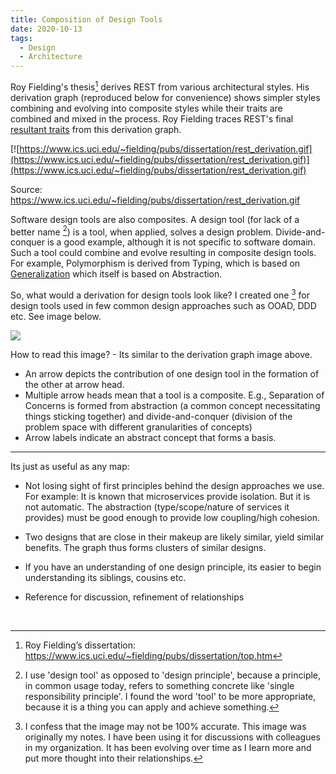 ```yaml
---
title: Composition of Design Tools
date: 2020-10-13
tags:
  - Design
  - Architecture
---
```

Roy Fielding's thesis[^1] derives REST from various architectural styles. His derivation graph (reproduced below for convenience) shows simpler styles combining and evolving into composite styles while their traits are combined and mixed in the process. Roy Fielding traces REST's final [resultant traits](https://www.ics.uci.edu/~fielding/pubs/dissertation/net_arch_styles.htm#sec_3_9) from this derivation graph.

[![https://www.ics.uci.edu/~fielding/pubs/dissertation/rest_derivation.gif](https://www.ics.uci.edu/~fielding/pubs/dissertation/rest_derivation.gif)](https://www.ics.uci.edu/~fielding/pubs/dissertation/rest_derivation.gif)

Source: https://www.ics.uci.edu/~fielding/pubs/dissertation/rest_derivation.gif

Software design tools are also composites. A design tool (for lack of a better name [^2]) is a tool, when applied, solves a design problem. Divide-and-conquer is a good example, although it is not specific to software domain. Such a tool could combine and evolve resulting in composite design tools. For example, Polymorphism is derived from Typing, which is based on [Generalization](https://en.wikipedia.org/wiki/Generalization) which itself is based on Abstraction. 

So, what would a derivation for design tools look like? I created one [^3] for design tools used in few common design approaches such as OOAD, DDD etc. See image below.

![](./designimages/tools.jpg)

How to read this image? - Its similar to the derivation graph image above.
- An arrow depicts the contribution of one design tool in the formation of the other at arrow head.
- Multiple arrow heads mean that a tool is a composite. E.g., Separation of Concerns is formed from abstraction (a common concept necessitating things sticking together) and divide-and-conquer (division of the problem space with different granularities of concepts)
- Arrow labels indicate an abstract concept that forms a basis.

----

Its just as useful as any map:

- Not losing sight of first principles behind the design approaches we use. For example:
It is known that microservices provide isolation. But it is not automatic. The abstraction (type/scope/nature of services it provides) must be good enough to provide low coupling/high cohesion.

- Two designs that are close in their makeup are likely similar, yield similar benefits. The graph thus forms clusters of similar designs. 

- If you have an understanding of one design principle, its easier to begin understanding its siblings, cousins etc.

- Reference for discussion, refinement of relationships


<br/>


[^1]: Roy Fielding’s dissertation: https://www.ics.uci.edu/~fielding/pubs/dissertation/top.htm

[^2]: I use 'design tool' as opposed to 'design principle', because a principle, in common usage today, refers to something concrete like 'single responsibility principle'. I found the word 'tool' to be more appropriate, because it is a thing you can apply and achieve something.

[^3]: I confess that the image may not be 100% accurate. This image was originally my notes. I have been using it for discussions with colleagues in my organization. It has been evolving over time as I learn more and put more thought into their relationships.